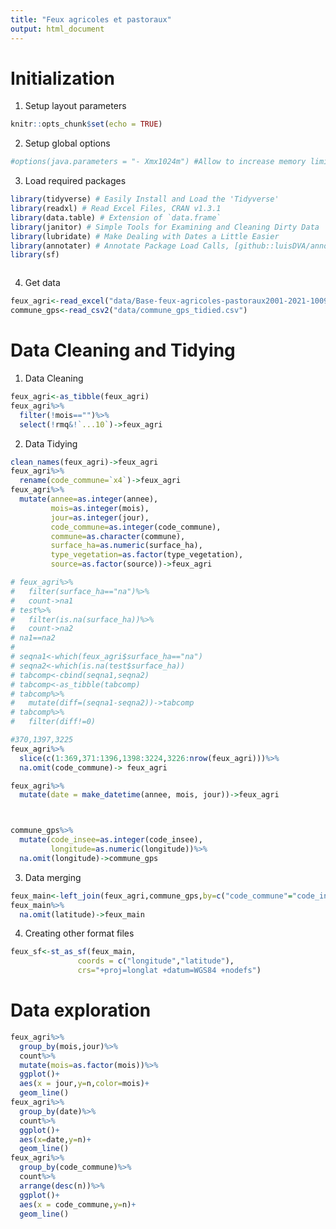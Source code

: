 ```yaml
---
title: "Feux agricoles et pastoraux"
output: html_document
---
```


# Initialization

1.  Setup layout parameters

```r
knitr::opts_chunk$set(echo = TRUE)
```

2.  Setup global options

```r
#options(java.parameters = "- Xmx1024m") #Allow to increase memory limit
```

3.  Load required packages

```r
library(tidyverse) # Easily Install and Load the 'Tidyverse'
library(readxl) # Read Excel Files, CRAN v1.3.1 
library(data.table) # Extension of `data.frame`
library(janitor) # Simple Tools for Examining and Cleaning Dirty Data
library(lubridate) # Make Dealing with Dates a Little Easier
library(annotater) # Annotate Package Load Calls, [github::luisDVA/annotater] v0.1.3
library(sf)



```

4.  Get data

```r
feux_agri<-read_excel("data/Base-feux-agricoles-pastoraux2001-2021-10092021.xlsx",sheet = 1)
commune_gps<-read_csv2("data/commune_gps_tidied.csv")
```

# Data Cleaning and Tidying

1.  Data Cleaning

```r
feux_agri<-as_tibble(feux_agri)
feux_agri%>%
  filter(!mois=="")%>%
  select(!rmq&!`...10`)->feux_agri
```

2.  Data Tidying

```r
clean_names(feux_agri)->feux_agri
feux_agri%>%
  rename(code_commune=`x4`)->feux_agri
feux_agri%>%
  mutate(annee=as.integer(annee),
         mois=as.integer(mois),
         jour=as.integer(jour),
         code_commune=as.integer(code_commune),
         commune=as.character(commune),
         surface_ha=as.numeric(surface_ha),
         type_vegetation=as.factor(type_vegetation),
         source=as.factor(source))->feux_agri

# feux_agri%>%
#   filter(surface_ha=="na")%>%
#   count->na1
# test%>%
#   filter(is.na(surface_ha))%>%
#   count->na2
# na1==na2
# 
# seqna1<-which(feux_agri$surface_ha=="na")
# seqna2<-which(is.na(test$surface_ha))
# tabcomp<-cbind(seqna1,seqna2)
# tabcomp<-as_tibble(tabcomp)
# tabcomp%>%
#   mutate(diff=(seqna1-seqna2))->tabcomp
# tabcomp%>%
#   filter(diff!=0)

#370,1397,3225
feux_agri%>%
  slice(c(1:369,371:1396,1398:3224,3226:nrow(feux_agri)))%>%
  na.omit(code_commune)-> feux_agri

feux_agri%>% 
  mutate(date = make_datetime(annee, mois, jour))->feux_agri



commune_gps%>%
  mutate(code_insee=as.integer(code_insee),
         longitude=as.numeric(longitude))%>%
  na.omit(longitude)->commune_gps
```

3.  Data merging

```r
feux_main<-left_join(feux_agri,commune_gps,by=c("code_commune"="code_insee"))
feux_main%>%
  na.omit(latitude)->feux_main

```

4.  Creating other format files

```r
feux_sf<-st_as_sf(feux_main,
               coords = c("longitude","latitude"),
               crs="+proj=longlat +datum=WGS84 +nodefs")
```

# Data exploration

```r
feux_agri%>%
  group_by(mois,jour)%>%
  count%>%
  mutate(mois=as.factor(mois))%>%
  ggplot()+
  aes(x = jour,y=n,color=mois)+
  geom_line()
feux_agri%>%
  group_by(date)%>%
  count%>%
  ggplot()+
  aes(x=date,y=n)+
  geom_line()
feux_agri%>%
  group_by(code_commune)%>%
  count%>%
  arrange(desc(n))%>%
  ggplot()+
  aes(x = code_commune,y=n)+
  geom_line()
```
